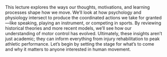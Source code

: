 This lecture explores the ways our thoughts, motivations, and learning processes shape how we move. We’ll look at how psychology and physiology intersect to produce the coordinated actions we take for granted—like speaking, playing an instrument, or competing in sports. By reviewing historical theories and more recent models, we’ll see how our understanding of motor control has evolved. Ultimately, these insights aren’t just academic; they can inform everything from injury rehabilitation to peak athletic performance. Let’s begin by setting the stage for what’s to come and why it matters to anyone interested in human movement.